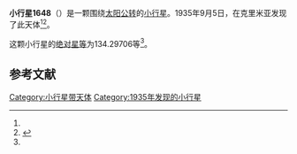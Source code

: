 {{Infobox planet
| bgcolour = #FFFFC0
| name = 1648 Shajna
| symbol = 
| image = 
| caption = 
| discovery = yes
| discovery_ref = 
| discoverer = {{link-en|普拉格雅·沙尼|Pelageya Shajn}}
| discovery_site = [[克里米亚|克里米亚]] 
| discovered = 1935年9月5日
| designations = yes
| mp_name = 
| named_after = 
| alt_names = 1935 RF/ 1934 CK1 / 1938 MC / 1941 FD / 1948 LC / 1951 EX2 / 1952 SX / 1952 UW / 1955 QT / 1955 RP / A921 GB / A924 EQ
| mp_category = [[主带小行星|主带小行星]]
| orbit_ref = <ref name="a">[http://ssd.jpl.nasa.gov/sbdb.cgi?sstr=1648 1648 Shajna] {{Wayback|url=http://ssd.jpl.nasa.gov/sbdb.cgi?sstr=1648 |date=20210717070824 }}，小行星數據庫瀏覽器（JPL Small-Body Database Browser）－[[美国国家航空航天局|美国国家航空航天局]]喷气推进实验室</ref>
| epoch = 2456400.5 (2013年4月18日更新)
| aphelion = {{convert|2.6978879|AU|km|3|abbr=on|lk=out}}
| perihelion = {{convert|1.7745351|AU|km|3|abbr=on}}
| semimajor = {{convert|2.2362115|AU|km|3|abbr=on}}
| eccentricity = 0.2064547
| period = 1221.427627 [[日|日]]<br />3.34[[儒略年|儒略年]]
| avg_speed = 
| inclination = 4.56709
| asc_node = 130.47427
| mean_anomaly = 
| arg_peri = 134.29706
| satellites = 
| physical_characteristics = yes
| dimensions = 
| mass = 
| density = 
| surface_grav = 
| escape_velocity = 
| sidereal_day = 
| axial_tilt = 
| pole_ecliptic_lat = 
| pole_ecliptic_lon = 
| albedo = 
| temperatures= 
| temp_name1 = 
| mean_temp_1 = 
| max_temp_1 = 
| temp_name2 = 
| max_temp_2 = 
| spectral_type = 
| abs_magnitude = 134.29706
}}

'''小行星1648'''（{{lang-en|1648 Shajna}}）是一颗围绕[[太阳|太阳]][[公转|公转]]的[[小行星|小行星]]。1935年9月5日，{{link-en|普拉格雅·沙尼|Pelageya Shajn}}在克里米亚发现了此天体<ref name="a" /><ref>{{cite news|title=小行星列表|url=http://cfa-www.harvard.edu/iau/lists/NumberedMPs.txt|accessdate=2013-07-08|newspaper=哈佛大学|archive-date=2008-05-17|archive-url=https://web.archive.org/web/20080517010638/http://cfa-www.harvard.edu/iau/lists/NumberedMPs.txt|dead-url=no}}</ref>。

这颗小行星的[[绝对星等|绝对星等]]为134.29706等<ref name="a" />。

==参考文献==
{{reflist}}
{{Minor Planet Number|[[小行星1647|小行星1647]]|[[小行星1649|小行星1649]]}}

{{小天体}}

[[Category:小行星带天体|Category:小行星带天体]]
[[Category:1935年发现的小行星|Category:1935年发现的小行星]]

{{asteroid-stub}}